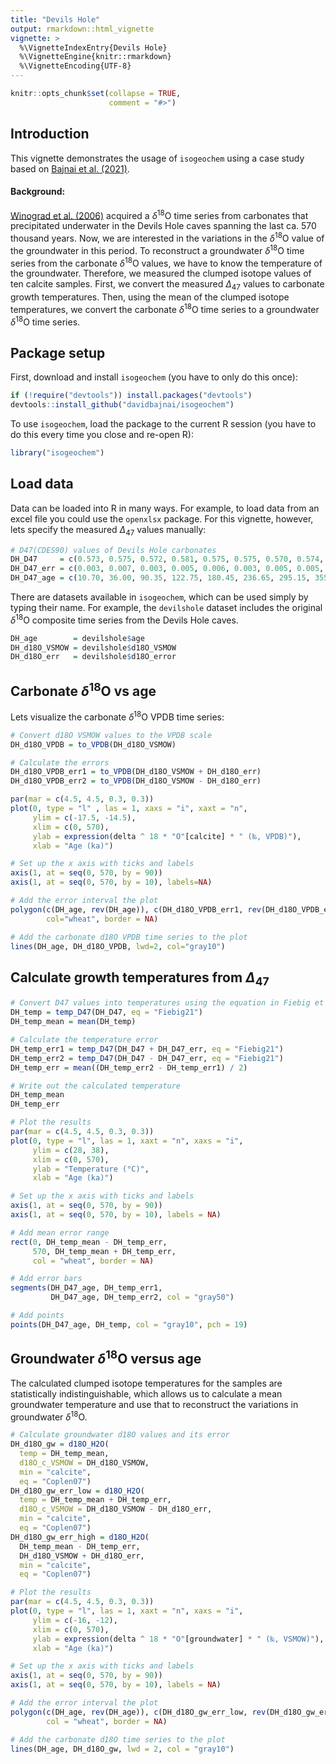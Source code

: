 ```yaml
---
title: "Devils Hole"
output: rmarkdown::html_vignette
vignette: >
  %\VignetteIndexEntry{Devils Hole}
  %\VignetteEngine{knitr::rmarkdown}
  %\VignetteEncoding{UTF-8}
---
```


```r
knitr::opts_chunk$set(collapse = TRUE,
                      comment = "#>")
```

## Introduction

This vignette demonstrates the usage of `isogeochem` using a case study based on
[Bajnai et al. (2021)](https://doi.org/10.1029/2021GL093257).

#### Background:

[Winograd et al. (2006)](https://doi.org/10.1016/j.yqres.2006.06.003) acquired a *δ*<sup>18</sup>O time series from carbonates that precipitated underwater in the Devils Hole caves spanning the last ca. 570 thousand years. Now, we are interested in the variations in the *δ*<sup>18</sup>O value of the groundwater in this period. To reconstruct a groundwater *δ*<sup>18</sup>O time series from the carbonate *δ*<sup>18</sup>O values, we have to know the temperature of the groundwater. Therefore, we measured the clumped isotope values of ten calcite samples. First, we convert the measured *∆*<sub>47</sub> values to carbonate growth temperatures. Then, using the mean of the clumped isotope temperatures, we convert the carbonate *δ*<sup>18</sup>O time series to a groundwater *δ*<sup>18</sup>O time series.

## Package setup

First, download and install `isogeochem` (you have to only do this once):

```r
if (!require("devtools")) install.packages("devtools")
devtools::install_github("davidbajnai/isogeochem")
```

To use `isogeochem`, load the package to the current R session (you have to do this every time you close and re-open R):

```r
library("isogeochem")
```

## Load data

Data can be loaded into R in many ways. For example, to load data from an excel file you could use the `openxlsx` package. For this vignette, however, lets specify the measured *∆*<sub>47</sub> values manually:

```r
# D47(CDES90) values of Devils Hole carbonates 
DH_D47     = c(0.573, 0.575, 0.572, 0.581, 0.575, 0.575, 0.570, 0.574, 0.568, 0.575)
DH_D47_err = c(0.003, 0.007, 0.003, 0.005, 0.006, 0.003, 0.005, 0.005, 0.007, 0.005)
DH_D47_age = c(10.70, 36.00, 90.35, 122.75, 180.45, 236.65, 295.15, 355.65, 380.05, 496.65)
```

There are datasets available in `isogeochem`, which can be used simply by typing their name. For example, the `devilshole` dataset includes the original *δ*<sup>18</sup>O composite time series from the Devils Hole caves.

```r
DH_age        = devilshole$age
DH_d18O_VSMOW = devilshole$d18O_VSMOW
DH_d18O_err   = devilshole$d18O_error
```

## Carbonate *δ*<sup>18</sup>O vs age

Lets visualize the carbonate *δ*<sup>18</sup>O VPDB time series:

```r
# Convert d18O VSMOW values to the VPDB scale 
DH_d18O_VPDB = to_VPDB(DH_d18O_VSMOW)

# Calculate the errors
DH_d18O_VPDB_err1 = to_VPDB(DH_d18O_VSMOW + DH_d18O_err)
DH_d18O_VPDB_err2 = to_VPDB(DH_d18O_VSMOW - DH_d18O_err)

par(mar = c(4.5, 4.5, 0.3, 0.3))
plot(0, type = "l" , las = 1, xaxs = "i", xaxt = "n", 
     ylim = c(-17.5, -14.5),
     xlim = c(0, 570), 
     ylab = expression(delta ^ 18 * "O"[calcite] * " (‰, VPDB)"),
     xlab = "Age (ka)")

# Set up the x axis with ticks and labels
axis(1, at = seq(0, 570, by = 90))
axis(1, at = seq(0, 570, by = 10), labels=NA)

# Add the error interval the plot
polygon(c(DH_age, rev(DH_age)), c(DH_d18O_VPDB_err1, rev(DH_d18O_VPDB_err2)),
        col="wheat", border = NA)

# Add the carbonate d18O VPDB time series to the plot
lines(DH_age, DH_d18O_VPDB, lwd=2, col="gray10")
```

## Calculate growth temperatures from *∆*<sub>47</sub>

```r
# Convert D47 values into temperatures using the equation in Fiebig et al. (2021)
DH_temp = temp_D47(DH_D47, eq = "Fiebig21")
DH_temp_mean = mean(DH_temp)

# Calculate the temperature error
DH_temp_err1 = temp_D47(DH_D47 + DH_D47_err, eq = "Fiebig21")
DH_temp_err2 = temp_D47(DH_D47 - DH_D47_err, eq = "Fiebig21")
DH_temp_err = mean((DH_temp_err2 - DH_temp_err1) / 2)

# Write out the calculated temperature
DH_temp_mean
DH_temp_err

# Plot the results
par(mar = c(4.5, 4.5, 0.3, 0.3))
plot(0, type = "l", las = 1, xaxt = "n", xaxs = "i",
     ylim = c(28, 38),
     xlim = c(0, 570),
     ylab = "Temperature (°C)",
     xlab = "Age (ka)")

# Set up the x axis with ticks and labels
axis(1, at = seq(0, 570, by = 90))
axis(1, at = seq(0, 570, by = 10), labels = NA)

# Add mean error range
rect(0, DH_temp_mean - DH_temp_err,
     570, DH_temp_mean + DH_temp_err,
     col = "wheat", border = NA)

# Add error bars
segments(DH_D47_age, DH_temp_err1,
         DH_D47_age, DH_temp_err2, col = "gray50")

# Add points
points(DH_D47_age, DH_temp, col = "gray10", pch = 19)
```

## Groundwater *δ*<sup>18</sup>O versus age

The calculated clumped isotope temperatures for the samples are statistically indistinguishable, which allows us to calculate a mean groundwater temperature and use that to reconstruct the variations in groundwater *δ*<sup>18</sup>O.

```r
# Calculate groundwater d18O values and its error
DH_d18O_gw = d18O_H2O(
  temp = DH_temp_mean,
  d18O_c_VSMOW = DH_d18O_VSMOW,
  min = "calcite",
  eq = "Coplen07")
DH_d18O_gw_err_low = d18O_H2O(
  temp = DH_temp_mean + DH_temp_err,
  d18O_c_VSMOW = DH_d18O_VSMOW - DH_d18O_err,
  min = "calcite",
  eq = "Coplen07")
DH_d18O_gw_err_high = d18O_H2O(
  DH_temp_mean - DH_temp_err,
  DH_d18O_VSMOW + DH_d18O_err,
  min = "calcite",
  eq = "Coplen07")

# Plot the results
par(mar = c(4.5, 4.5, 0.3, 0.3))
plot(0, type = "l", las = 1, xaxt = "n", xaxs = "i",
     ylim = c(-16, -12),
     xlim = c(0, 570),
     ylab = expression(delta ^ 18 * "O"[groundwater] * " (‰, VSMOW)"),
     xlab = "Age (ka)")

# Set up the x axis with ticks and labels
axis(1, at = seq(0, 570, by = 90))
axis(1, at = seq(0, 570, by = 10), labels = NA)

# Add the error interval the plot
polygon(c(DH_age, rev(DH_age)), c(DH_d18O_gw_err_low, rev(DH_d18O_gw_err_high)),
        col = "wheat", border = NA)

# Add the carbonate d18O time series to the plot
lines(DH_age, DH_d18O_gw, lwd = 2, col = "gray10")
```
